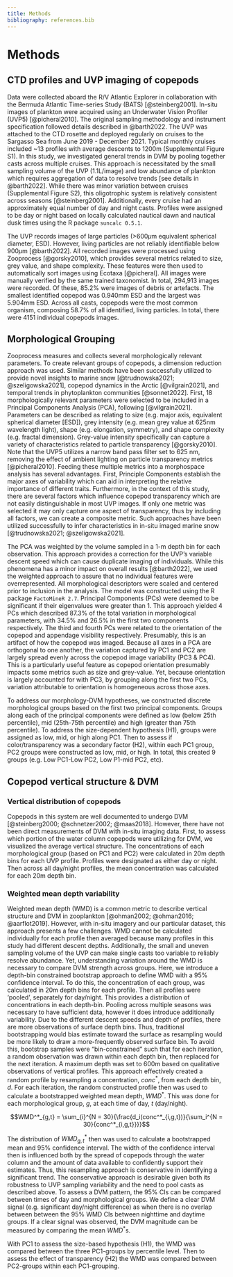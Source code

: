 ```yaml
---
title: Methods
bibliography: references.bib
---
```


# Methods

## CTD profiles and UVP imaging of copepods

Data were collected aboard the R/V Atlantic Explorer in collaboration with the Bermuda Atlantic Time-series Study (BATS) [@steinberg2001]. In-situ images of plankton were acquired using an Underwater Vision Profiler (UVP5) [@picheral2010]. The original sampling methodology and instrument specification followed details described in @barth2022. The UVP was attached to the CTD rosette and deployed regularly on cruises to the Sargasso Sea from June 2019 - December 2021. Typical monthly cruises included \~13 profiles with average descents to 1200m (Supplemental Figure S1). In this study, we investigated general trends in DVM by pooling together casts across multiple cruises. This approach is necessitated by the small sampling volume of the UVP (1.1L/image) and low abundance of plankton which requires aggregation of data to resolve trends [see details in @barth2022]. While there was minor variation between cruises (Supplemental Figure S2), this oligotrophic system is relatively consistent across seasons [@steinberg2001]. Additionally, every cruise had an approximately equal number of day and night casts. Profiles were assigned to be day or night based on locally calculated nautical dawn and nautical dusk times using the R package `suncalc 0.5.1`.

The UVP records images of large particles (\>600$\mu$m equivalent spherical diameter, ESD). However, living particles are not reliably identifiable below 900$\mu$m [@barth2022]. All recorded images were processed using Zooprocess [@gorsky2010], which provides several metrics related to size, grey value, and shape complexity. These features were then used to automatically sort images using Ecotaxa [@picheral]. All images were manually verified by the same trained taxonomist. In total, 294,913 images were recorded. Of these, 85.2% were images of debris or artefacts. The smallest identified copepod was 0.940mm ESD and the largest was 5.904mm ESD. Across all casts, copepods were the most common organism, composing 58.7% of all identified, living particles. In total, there were 4151 individual copepods images.

## Morphological Grouping

Zooprocess measures and collects several morphologically relevant parameters. To create relevant groups of copepods, a dimension reduction approach was used. Similar methods have been successfully utilized to provide novel insights to marine snow [@trudnowska2021; @szeligowska2021], copepod dynamics in the Arctic [@vilgrain2021], and temporal trends in phytoplankton communities [@sonnet2022]. First, 18 morphologically relevant parameters were selected to be included in a Principal Components Analysis (PCA), following [@vilgrain2021]. Parameters can be described as relating to size (e.g. major axis, equivalent spherical diameter \[ESD\]), grey intensity (e.g. mean grey value at 625nm wavelength light), shape (e.g. elongation, symmetry), and shape complexity (e.g. fractal dimension). Grey-value intensity specifically can capture a variety of characteristics related to particle transparency [@gorsky2010]. Note that the UVP5 utilizes a narrow band pass filter set to 625 nm, removing the effect of ambient lighting on particle transparency metrics [@picheral2010]. Feeding these multiple metrics into a morphospace analysis has several advantages. First, Principle Components establish the major axes of variability which can aid in interpreting the relative importance of different traits. Furthermore, in the context of this study, there are several factors which influence copepod transparency which are not easily distinguishable in most UVP images. If only one metric was selected it may only capture one aspect of transparency, thus by including all factors, we can create a composite metric. Such approaches have been utilized successfully to infer characteristics in in-situ imaged marine snow [@trudnowska2021; @szeligowska2021].

The PCA was weighted by the volume sampled in a 1-m depth bin for each observation. This approach provides a correction for the UVP's variable descent speed which can cause duplicate imaging of individuals. While this phenomena has a minor impact on overall results [@barth2022], we used the weighted approach to assure that no individual features were overrepresented. All morphological descriptors were scaled and centered prior to inclusion in the analysis. The model was constructed using the R package `FactoMineR 2.7`. Principal Components (PCs) were deemed to be significant if their eigenvalues were greater than 1. This approach yielded 4 PCs which described 87.3% of the total variation in morphological parameters, with 34.5% and 26.5% in the first two components respectively. The third and fourth PCs were related to the orientation of the copepod and appendage visibility respectively. Presumably, this is an artifact of how the copepod was imaged. Because all axes in a PCA are orthogonal to one another, the variation captured by PC1 and PC2 are largely spread evenly across the copepod image variability (PC3 & PC4). This is a particularly useful feature as copepod orientation presumably impacts some metrics such as size and grey-value. Yet, because orientation is largely accounted for with PC3, by grouping along the first two PCs, variation attributable to orientation is homogeneous across those axes.

To address our morphology-DVM hypotheses, we constructed discrete morphological groups based on the first two principal components. Groups along each of the principal components were defined as low (below 25th percentile), mid (25th-75th percentile) and high (greater than 75th percentile). To address the size-dependent hypothesis (H1), groups were assigned as low, mid, or high along PC1. Then to assess if color/transparency was a secondary factor (H2), within each PC1 group, PC2 groups were constructed as low, mid, or high. In total, this created 9 groups (e.g. Low PC1-Low PC2, Low P1-mid PC2, etc).

## Copepod vertical structure & DVM

### Vertical distribution of copepods

Copepods in this system are well documented to undergo DVM [@steinberg2000; @schnetzer2002; @maas2018]. However, there have not been direct measurements of DVM with in-situ imaging data. First, to assess which portion of the water column copepods were utilizing for DVM, we visualized the average vertical structure. The concentrations of each morphological group (based on PC1 and PC2) were calculated in 20m depth bins for each UVP profile. Profiles were designated as either day or night. Then across all day/night profiles, the mean concentration was calculated for each 20m depth bin.

### Weighted mean depth variability

Weighted mean depth (WMD) is a common metric to describe vertical structure and DVM in zooplankton [@ohman2002; @ohman2016; @aarflot2019]. However, with in-situ imagery and our particular dataset, this approach presents a few challenges. WMD cannot be calculated individually for each profile then averaged because many profiles in this study had different descent depths. Additionally, the small and uneven sampling volume of the UVP can make single casts too variable to reliably resolve abundance. Yet, understanding variation around the WMD is necessary to compare DVM strength across groups. Here, we introduce a depth-bin constrained bootstrap approach to define WMD with a 95% confidence interval. To do this, the concentration of each group, was calculated in 20m depth bins for each profile. Then all profiles were 'pooled', separately for day/night. This provides a distribution of concentrations in each depth-bin. Pooling across multiple seasons was necessary to have sufficient data, however it does introduce additionally variability. Due to the different descent speeds and depth of profiles, there are more observations of surface depth bins. Thus, traditional bootstrapping would bias estimate toward the surface as resampling would be more likely to draw a more-frequently observed surface bin. To avoid this, bootstrap samples were "bin-constrained" such that for each iteration, a random observation was drawn within each depth bin, then replaced for the next iteration. A maximum depth was set to 600m based on qualitative observations of vertical profiles. This approach effectively created a random profile by resampling a concentration, $conc^*$, from each depth bin, $d$. For each iteration, the random constructed profile then was used to calculate a bootstrapped weighted mean depth, $WMD^*$. This was done for each morphological group, $g$, at each time of day, $t$ (day/night).

$$WMD^*_{g,t} = \sum_{i}^{N = 30}{\frac{d_i(conc^*_{i,g,t})}{\sum_i^{N = 30}{conc^*_{i,g,t}}}}$$

The distribution of $WMD^*_{g,t}$ then was used to calculate a bootstrapped mean and 95% confidence interval. The width of the confidence interval then is influenced both by the spread of copepods through the water column and the amount of data available to confidently support their estimates. Thus, this resampling approach is conservative in identifying a significant trend. The conservative approach is desirable given both its robustness to UVP sampling variability and the need to pool casts as described above. To assess a DVM pattern, the 95% CIs can be compared between times of day and morphological groups. We define a clear DVM signal (e.g. significant day/night difference) as when there is no overlap between between the 95% WMD CIs between nighttime and daytime groups. If a clear signal was observed, the DVM magnitude can be measured by comparing the mean $WMD^*$s.

With PC1 to assess the size-based hypothesis (H1), the WMD was compared between the three PC1-groups by percentile level. Then to assess the effect of transparency (H2) the WMD was compared between PC2-groups within each PC1-grouping.
